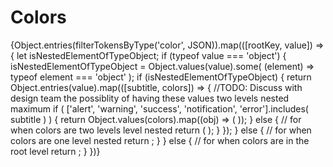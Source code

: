 
<Meta title="Colors" />

# Colors

<ColorPalette>
  {Object.entries(filterTokensByType('color', JSON)).map(([rootKey, value]) => {
    let isNestedElementOfTypeObject;
    if (typeof value === 'object') {
      isNestedElementOfTypeObject = Object.values(value).some(
        (element) => typeof element === 'object'
      );
      if (isNestedElementOfTypeObject) {
        return Object.entries(value).map(([subtitle, colors]) => {
          //TODO: Discuss with design team the possiblity of having these values two levels nested maximum
          if (
            ['alert', 'warning', 'success', 'notification', 'error'].includes(
              subtitle
            )
          ) {
            return Object.values(colors).map((obj) => (
              <ColorItem
                title={rootKey}
                subtitle={subtitle}
                colors={Object.values(obj)}
              />
            ));
          } else {
            // for when colors are two levels level nested
            return (
              <ColorItem title={rootKey} subtitle={subtitle} colors={colors} />
            );
          }
        });
      } else {
        // for when colors are one level nested
        return <ColorItem title={rootKey} colors={value} />;
      }
    } else {
      // for when colors are in the root level
      return <ColorItem title={rootKey} colors={[value]} />;
    }
  })}
</ColorPalette>
